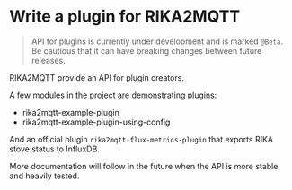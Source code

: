 # Write a plugin for RIKA2MQTT

> API for plugins is currently under development and is marked `@Beta`. Be cautious that it can have breaking changes between future releases.

RIKA2MQTT provide an API for plugin creators.

A few modules in the project are demonstrating plugins:

* rika2mqtt-example-plugin
* rika2mqtt-example-plugin-using-config

And an official plugin `rika2mqtt-flux-metrics-plugin` that exports RIKA stove status to InfluxDB.


More documentation will follow in the future when the API is more stable and heavily tested.
